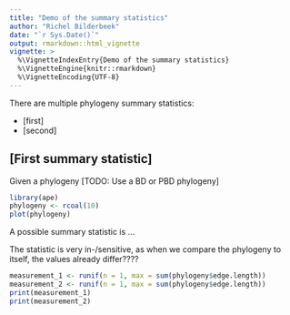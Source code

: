 ```yaml
---
title: "Demo of the summary statistics"
author: "Richel Bilderbeek"
date: "`r Sys.Date()`"
output: rmarkdown::html_vignette
vignette: >
  %\VignetteIndexEntry{Demo of the summary statistics}
  %\VignetteEngine{knitr::rmarkdown}
  %\VignetteEncoding{UTF-8}
---
```


There are multiple phylogeny summary statistics:

 * [first]
 * [second]

## [First summary statistic]

Given a phylogeny [TODO: Use a BD or PBD phylogeny]

```r
library(ape)
phylogeny <- rcoal(10)
plot(phylogeny)
```

A possible summary statistic is ...

The statistic is very in-/sensitive, as when we compare the phylogeny
to itself, the values already differ????

```r
measurement_1 <- runif(n = 1, max = sum(phylogeny$edge.length))
measurement_2 <- runif(n = 1, max = sum(phylogeny$edge.length))
print(measurement_1)
print(measurement_2)
```






